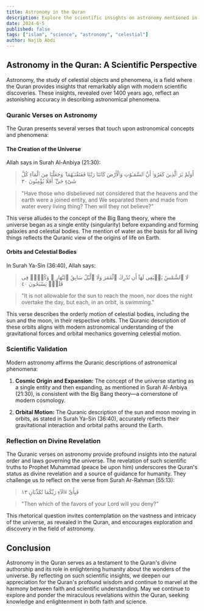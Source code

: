```yaml
---
title: Astronomy in the Quran
description: Explore the scientific insights on astronomy mentioned in the Quran.
date: 2024-6-5
published: false
tags: ["islam", "science", "astronomy", "celestial"]
author: Najib Abdi
---
```


## Astronomy in the Quran: A Scientific Perspective

Astronomy, the study of celestial objects and phenomena, is a field where the Quran provides insights that remarkably align with modern scientific discoveries. These insights, revealed over 1400 years ago, reflect an astonishing accuracy in describing astronomical phenomena.

### Quranic Verses on Astronomy

The Quran presents several verses that touch upon astronomical concepts and phenomena:

#### The Creation of the Universe
Allah says in Surah Al-Anbiya (21:30):
> أَوَلَمْ يَرَ ٱلَّذِينَ كَفَرُوٓا۟ أَنَّ ٱلسَّمَـٰوَٰتِ وَٱلْأَرْضَ كَانَتَا رَتْقًۭا فَفَتَقْنَـٰهُمَا ۖ وَجَعَلْنَا مِنَ ٱلْمَآءِ كُلَّ شَىْءٍ حَىٍّ ۖ أَفَلَا يُؤْمِنُونَ ٣٠

> "Have those who disbelieved not considered that the heavens and the earth were a joined entity, and We separated them and made from water every living thing? Then will they not believe?"

This verse alludes to the concept of the Big Bang theory, where the universe began as a single entity (singularity) before expanding and forming galaxies and celestial bodies. The mention of water as the basis for all living things reflects the Quranic view of the origins of life on Earth.

#### Orbits and Celestial Bodies
In Surah Ya-Sin (36:40), Allah says:
> لَا ٱلشَّمْسُ يَنۢبَغِى لَهَآ أَن تُدْرِكَ ٱلْقَمَرَ وَلَا ٱلَّيْلُ سَابِقُ ٱلنَّهَارِ ۚ وَكُلٌّۭ فِى فَلَكٍۢ يَسْبَحُونَ ٤٠

> "It is not allowable for the sun to reach the moon, nor does the night overtake the day, but each, in an orbit, is swimming."

This verse describes the orderly motion of celestial bodies, including the sun and the moon, in their respective orbits. The Quranic description of these orbits aligns with modern astronomical understanding of the gravitational forces and orbital mechanics governing celestial motion.

### Scientific Validation

Modern astronomy affirms the Quranic descriptions of astronomical phenomena:

1. **Cosmic Origin and Expansion:** The concept of the universe starting as a single entity and then expanding, as mentioned in Surah Al-Anbiya (21:30), is consistent with the Big Bang theory—a cornerstone of modern cosmology.

2. **Orbital Motion:** The Quranic description of the sun and moon moving in orbits, as stated in Surah Ya-Sin (36:40), accurately reflects their gravitational interaction and orbital paths around the Earth.

### Reflection on Divine Revelation

The Quranic verses on astronomy provide profound insights into the natural order and laws governing the universe. The revelation of such scientific truths to Prophet Muhammad (peace be upon him) underscores the Quran's status as divine revelation and a source of guidance for humanity. They challenge us to reflect on the verse from Surah Ar-Rahman (55:13):
>فَبِأَىِّ ءَالَآءِ رَبِّكُمَا تُكَذِّبَانِ ١٣

> "Then which of the favors of your Lord will you deny?"

This rhetorical question invites contemplation on the vastness and intricacy of the universe, as revealed in the Quran, and encourages exploration and discovery in the field of astronomy.

## Conclusion

Astronomy in the Quran serves as a testament to the Quran's divine authorship and its role in enlightening humanity about the wonders of the universe. By reflecting on such scientific insights, we deepen our appreciation for the Quran's profound wisdom and continue to marvel at the harmony between faith and scientific understanding. May we continue to explore and ponder the miraculous revelations within the Quran, seeking knowledge and enlightenment in both faith and science.

